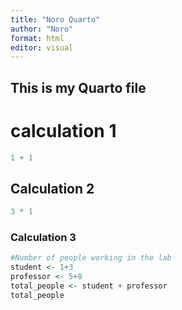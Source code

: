 ```yaml
---
title: "Noro Quarto"
author: "Noro"
format: html
editor: visual
---
```


## This is my Quarto file

# calculation 1

```r
1 + 1
```

## Calculation 2

```r
3 * 1

```

### Calculation 3

```r
#Number of people working in the lab
student <- 1+3
professor <- 5+8
total_people <- student + professor
total_people

```
